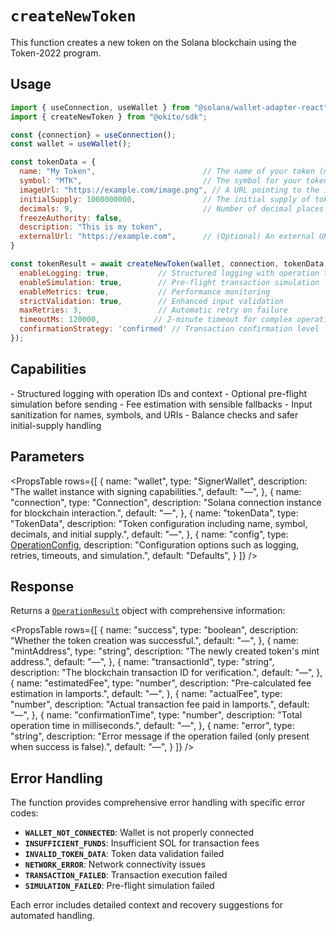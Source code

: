 
# `createNewToken`

This function creates a new token on the Solana blockchain using the Token-2022 program.

## Usage

``` jsx filename="page.tsx"
import { useConnection, useWallet } from "@solana/wallet-adapter-react";
import { createNewToken } from "@okito/sdk";

const {connection} = useConnection();
const wallet = useWallet();

const tokenData = {
  name: "My Token",                        // The name of your token (max 32 characters)
  symbol: "MTK",                           // The symbol for your token (max 10 characters)
  imageUrl: "https://example.com/image.png", // A URL pointing to the image to your token
  initialSupply: 1000000000,               // The initial supply of tokens (in base units)
  decimals: 9,                             // Number of decimal places your token will have
  freezeAuthority: false,                  
  description: "This is my token",         
  externalUrl: "https://example.com",      // (Optional) An external URL for your project 
}

const tokenResult = await createNewToken(wallet, connection, tokenData, {
  enableLogging: true,           // Structured logging with operation tracking
  enableSimulation: true,        // Pre-flight transaction simulation
  enableMetrics: true,           // Performance monitoring
  strictValidation: true,        // Enhanced input validation
  maxRetries: 3,                 // Automatic retry on failure
  timeoutMs: 120000,            // 2-minute timeout for complex operations
  confirmationStrategy: 'confirmed' // Transaction confirmation level
});
```

## Capabilities

<Callout type="info">
- Structured logging with operation IDs and context
- Optional pre-flight simulation before sending
- Fee estimation with sensible fallbacks
- Input sanitization for names, symbols, and URIs
- Balance checks and safer initial-supply handling
</Callout>

## Parameters

<PropsTable
  rows={[
    {
      name: "wallet",
      type: "SignerWallet",
      description: "The wallet instance with signing capabilities.",
      default: "—",
    },
    {
      name: "connection",
      type: "Connection",
      description: "Solana connection instance for blockchain interaction.",
      default: "—",
    },
    {
      name: "tokenData",
      type: "TokenData",
      description: "Token configuration including name, symbol, decimals, and initial supply.",
      default: "—",
    },
    {
      name: "config",
      type: <a href="/OperationConfig">OperationConfig</a>,
      description: "Configuration options such as logging, retries, timeouts, and simulation.",
      default: "Defaults",
    }
  ]}
/>

## Response

Returns a [`OperationResult`](/OperationResult) object with comprehensive information:

<PropsTable
  rows={[
    {
      name: "success",
      type: "boolean",
      description: "Whether the token creation was successful.",
      default: "—",
    },
    {
      name: "mintAddress",
      type: "string",
      description: "The newly created token's mint address.",
      default: "—",
    },
    {
      name: "transactionId", 
      type: "string",
      description: "The blockchain transaction ID for verification.",
      default: "—",
    },
    {
      name: "estimatedFee",
      type: "number",
      description: "Pre-calculated fee estimation in lamports.",
      default: "—",
    },
    {
      name: "actualFee",
      type: "number", 
      description: "Actual transaction fee paid in lamports.",
      default: "—",
    },
    {
      name: "confirmationTime",
      type: "number",
      description: "Total operation time in milliseconds.",
      default: "—",
    },
    {
      name: "error",
      type: "string",
      description: "Error message if the operation failed (only present when success is false).",
      default: "—",
    }
  ]}
/>

## Error Handling

The function provides comprehensive error handling with specific error codes:

- **`WALLET_NOT_CONNECTED`**: Wallet is not properly connected
- **`INSUFFICIENT_FUNDS`**: Insufficient SOL for transaction fees
- **`INVALID_TOKEN_DATA`**: Token data validation failed
- **`NETWORK_ERROR`**: Network connectivity issues
- **`TRANSACTION_FAILED`**: Transaction execution failed
- **`SIMULATION_FAILED`**: Pre-flight simulation failed

Each error includes detailed context and recovery suggestions for automated handling.